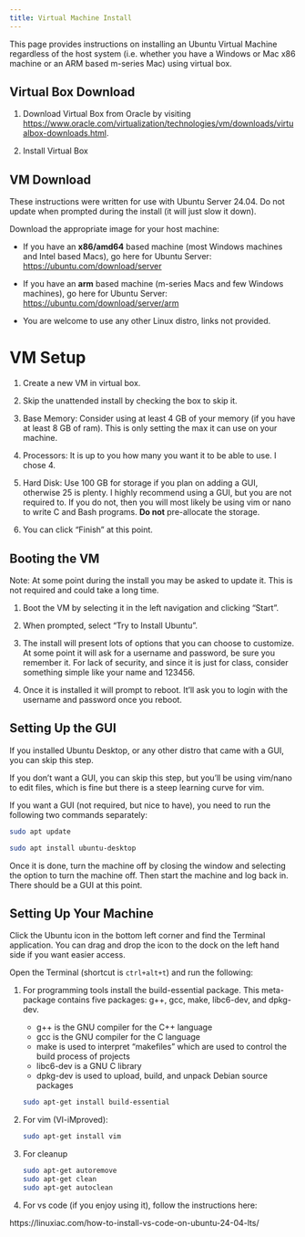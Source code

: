 ```yaml
---
title: Virtual Machine Install
---
```


This page provides instructions on installing an Ubuntu Virtual Machine regardless of the host system (i.e. whether you have a Windows or Mac x86 machine or an ARM based m-series Mac) using virtual box.


## Virtual Box Download

1. Download Virtual Box from Oracle by visiting [https://www.oracle.com/virtualization/technologies/vm/downloads/virtualbox-downloads.html](!https://www.oracle.com/virtualization/technologies/vm/downloads/virtualbox-downloads.html){target="_blank"}.

2. Install Virtual Box


## VM Download

These instructions were written for use with Ubuntu Server 24.04. Do not update when prompted during the install (it will just slow it down).

Download the appropriate image for your host machine:

- If you have an **x86/amd64** based machine (most Windows machines and Intel based Macs), go here for Ubuntu Server: [https://ubuntu.com/download/server](https://ubuntu.com/download/server)

- If you have an **arm** based machine (m-series Macs and few Windows machines), go here for Ubuntu Server: [https://ubuntu.com/download/server/arm](https://ubuntu.com/download/server/arm)

- You are welcome to use any other Linux distro, links not provided.

# VM Setup

1. Create a new VM in virtual box.

3. Skip the unattended install by checking the box to skip it.

4. Base Memory: Consider using at least 4 GB of your memory (if you have at least 8 GB of ram). This is only setting the max it can use on your machine.

5. Processors: It is up to you how many you want it to be able to use. I chose 4.

6. Hard Disk: Use 100 GB for storage if you plan on adding a GUI, otherwise 25 is plenty. I highly recommend using a GUI, but you are not required to. If you do not, then you will most likely be using vim or nano to write C and Bash programs. **Do not** pre-allocate the storage.

7. You can click "Finish" at this point.


## Booting the VM

Note: At some point during the install you may be asked to update it. This is not required and could take a long time.  

1. Boot the VM by selecting it in the left navigation and clicking "Start".

9. When prompted, select "Try to Install Ubuntu".

10. The install will present lots of options that you can choose to customize. At some point it will ask for a username and password, be sure you remember it. For lack of security, and since it is just for class, consider something simple like your name and 123456.

11. Once it is installed it will prompt to reboot. It'll ask you to login with the username and password once you reboot.


## Setting Up the GUI

If you installed Ubuntu Desktop, or any other distro that came with a GUI, you can skip this step.

If you don't want a GUI, you can skip this step, but you'll be using vim/nano to edit files, which is fine but there is a steep learning curve for vim.

If you want a GUI (not required, but nice to have), you need to run the following two commands separately:

```bash
sudo apt update
```

```bash
sudo apt install ubuntu-desktop
```

Once it is done, turn the machine off by closing the window and selecting the option to turn the machine off. Then start the machine and log back in. There should be a GUI at this point.

## Setting Up Your Machine

Click the Ubuntu icon in the bottom left corner and find the Terminal application. You can drag and drop the icon to the dock on the left hand side if you want easier access. 

Open the Terminal (shortcut is `ctrl+alt+t`) and run the following:


1. For programming tools install the build-essential package. This meta-package contains five packages: g++, gcc, make, libc6-dev, and dpkg-dev.

    - g++ is the GNU compiler for the C++ language
    - gcc is the GNU compiler for the C language
    - make is used to interpret "makefiles" which are used to control the build process of projects
    - libc6-dev is a GNU C library
    - dpkg-dev is used to upload, build, and unpack Debian source packages

    ```bash
    sudo apt-get install build-essential
    ```
    
2. For vim (VI-iMproved):

    ```Bash
    sudo apt-get install vim
    ```

3. For cleanup

    ```sh
    sudo apt-get autoremove
    sudo apt-get clean
    sudo apt-get autoclean
    ```

4. For vs code (if you enjoy using it), follow the instructions here:

https://linuxiac.com/how-to-install-vs-code-on-ubuntu-24-04-lts/


